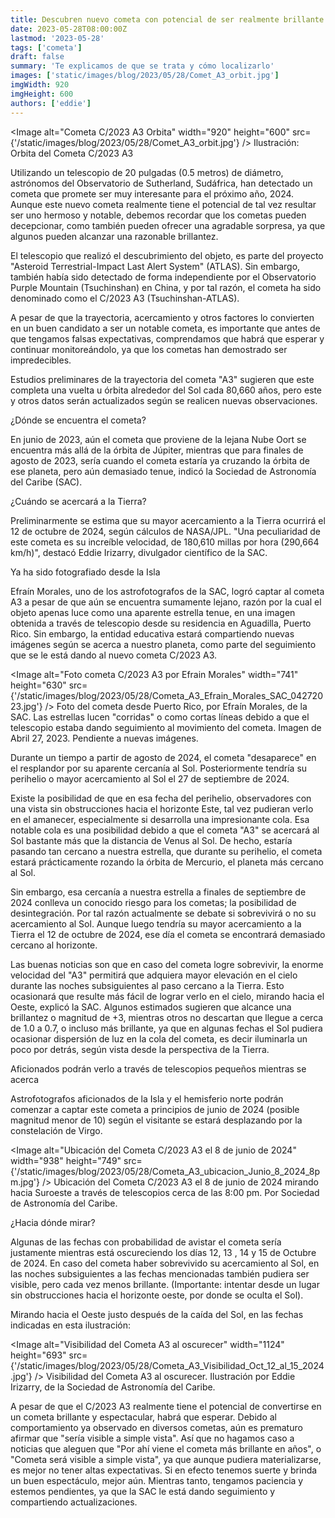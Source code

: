```yaml
---
title: Descubren nuevo cometa con potencial de ser realmente brillante en el 2024
date: 2023-05-28T08:00:00Z
lastmod: '2023-05-28'
tags: ['cometa']
draft: false
summary: 'Te explicamos de que se trata y cómo localizarlo'
images: ['static/images/blog/2023/05/28/Comet_A3_orbit.jpg']
imgWidth: 920
imgHeight: 600
authors: ['eddie']
---
```


<Image
  alt="Cometa C/2023 A3 Orbita"
  width="920"
  height="600"
  src={'/static/images/blog/2023/05/28/Comet_A3_orbit.jpg'}
/>
<ImageCaption>Ilustración: Orbita del Cometa C/2023 A3</ImageCaption>

Utilizando un telescopio de 20 pulgadas (0.5 metros) de diámetro, astrónomos del Observatorio de Sutherland, Sudáfrica, han detectado un cometa que promete ser muy interesante para el próximo año, 2024. Aunque este nuevo cometa realmente tiene el potencial de tal vez resultar ser uno hermoso y notable, debemos recordar que los cometas pueden decepcionar, como también pueden ofrecer una agradable sorpresa, ya que algunos pueden alcanzar una razonable brillantez.

El telescopio que realizó el descubrimiento del objeto, es parte del proyecto "Asteroid Terrestrial-Impact Last Alert System" (ATLAS). Sin embargo, también había sido detectado de forma independiente por el Observatorio Purple Mountain (Tsuchinshan) en China, y por tal razón, el cometa ha sido denominado como el C/2023 A3 (Tsuchinshan-ATLAS).

A pesar de que la trayectoria, acercamiento y otros factores lo convierten en un buen candidato a ser un notable cometa, es importante que antes de que tengamos falsas expectativas, comprendamos que habrá que esperar y continuar monitoreándolo, ya que los cometas han demostrado ser impredecibles.

Estudios preliminares de la trayectoria del cometa "A3" sugieren que este completa una vuelta u órbita alrededor del Sol cada 80,660 años, pero este y otros datos serán actualizados según se realicen nuevas observaciones.

¿Dónde se encuentra el cometa?

En junio de 2023, aún el cometa que proviene de la lejana Nube Oort se encuentra más allá de la órbita de Júpiter, mientras que para finales de agosto de 2023, sería cuando el cometa estaría ya cruzando la órbita de ese planeta, pero aún demasiado tenue, indicó la Sociedad de Astronomía del Caribe (SAC).

¿Cuándo se acercará a la Tierra?

Preliminarmente se estima que su mayor acercamiento a la Tierra ocurrirá el 12 de octubre de 2024, según cálculos de NASA/JPL. "Una peculiaridad de este cometa es su increíble velocidad, de 180,610 millas por hora (290,664 km/h)", destacó Eddie Irizarry, divulgador científico de la SAC.

Ya ha sido fotografiado desde la Isla

Efraín Morales, uno de los astrofotografos de la SAC, logró captar al cometa A3 a pesar de que aún se encuentra sumamente lejano, razón por la cual el objeto apenas luce como una aparente estrella tenue, en una imagen obtenida a través de telescopio desde su residencia en Aguadilla, Puerto Rico. Sin embargo, la entidad educativa estará compartiendo nuevas imágenes según se acerca a nuestro planeta, como parte del seguimiento que se le está dando al nuevo cometa C/2023 A3.

<Image
  alt="Foto cometa C/2023 A3 por Efrain Morales"
  width="741"
  height="630"
  src={'/static/images/blog/2023/05/28/Cometa_A3_Efrain_Morales_SAC_04272023.jpg'}
/>
<ImageCaption>
  Foto del cometa desde Puerto Rico, por Efraín Morales, de la SAC. Las estrellas lucen "corridas" o
  como cortas líneas debido a que el telescopio estaba dando seguimiento al movimiento del cometa.
  Imagen de Abril 27, 2023. Pendiente a nuevas imágenes.
</ImageCaption>

Durante un tiempo a partir de agosto de 2024, el cometa "desaparece" en el resplandor por su aparente cercanía al Sol. Posteriormente tendría su perihelio o mayor acercamiento al Sol el 27 de septiembre de 2024.

Existe la posibilidad de que en esa fecha del perihelio, observadores con una vista sin obstrucciones hacia el horizonte Este, tal vez pudieran verlo en el amanecer, especialmente si desarrolla una impresionante cola. Esa notable cola es una posibilidad debido a que el cometa "A3" se acercará al Sol bastante más que la distancia de Venus al Sol. De hecho, estaría pasando tan cercano a nuestra estrella, que durante su perihelio, el cometa estará prácticamente rozando la órbita de Mercurio, el planeta más cercano al Sol.

Sin embargo, esa cercanía a nuestra estrella a finales de septiembre de 2024 conlleva un conocido riesgo para los cometas; la posibilidad de desintegración. Por tal razón actualmente se debate si sobrevivirá o no su acercamiento al Sol. Aunque luego tendría su mayor acercamiento a la Tierra el 12 de octubre de 2024, ese día el cometa se encontrará demasiado cercano al horizonte.

Las buenas noticias son que en caso del cometa logre sobrevivir, la enorme velocidad del "A3" permitirá que adquiera mayor elevación en el cielo durante las noches subsiguientes al paso cercano a la Tierra. Esto ocasionará que resulte más fácil de lograr verlo en el cielo, mirando hacia el Oeste, explicó la SAC. Algunos estimados sugieren que alcance una brillantez o magnitud de +3, mientras otros no descartan que llegue a cerca de 1.0 a 0.7, o incluso más brillante, ya que en algunas fechas el Sol pudiera ocasionar dispersión de luz en la cola del cometa, es decir iluminarla un poco por detrás, según vista desde la perspectiva de la Tierra.

Aficionados podrán verlo a través de telescopios pequeños mientras se acerca

Astrofotografos aficionados de la Isla y el hemisferio norte podrán comenzar a captar este cometa a principios de junio de 2024 (posible magnitud menor de 10) según el visitante se estará desplazando por la constelación de Virgo.

<Image
  alt="Ubicación del Cometa C/2023 A3 el 8 de junio de 2024"
  width="938"
  height="749"
  src={'/static/images/blog/2023/05/28/Cometa_A3_ubicacion_Junio_8_2024_8pm.jpg'}
/>
<ImageCaption>
  Ubicación del Cometa C/2023 A3 el 8 de junio de 2024 mirando hacia Suroeste a través de
  telescopios cerca de las 8:00 pm. Por Sociedad de Astronomía del Caribe.
</ImageCaption>

¿Hacia dónde mirar?

Algunas de las fechas con probabilidad de avistar el cometa sería justamente mientras está oscureciendo los días 12, 13 , 14 y 15 de Octubre de 2024. En caso del cometa haber sobrevivido su acercamiento al Sol, en las noches subsiguientes a las fechas mencionadas también pudiera ser visible, pero cada vez menos brillante. (Importante: intentar desde un lugar sin obstrucciones hacia el horizonte oeste, por donde se oculta el Sol).

Mirando hacia el Oeste justo después de la caída del Sol, en las fechas indicadas en esta ilustración:

<Image
  alt="Visibilidad del Cometa A3 al oscurecer"
  width="1124"
  height="693"
  src={'/static/images/blog/2023/05/28/Cometa_A3_Visibilidad_Oct_12_al_15_2024.jpg'}
/>
<ImageCaption>
  Visibilidad del Cometa A3 al oscurecer. Ilustración por Eddie Irizarry, de la Sociedad de
  Astronomía del Caribe.
</ImageCaption>

A pesar de que el C/2023 A3 realmente tiene el potencial de convertirse en un cometa brillante y espectacular, habrá que esperar. Debido al comportamiento ya observado en diversos cometas, aún es prematuro afirmar que "sería visible a simple vista". Así que no hagamos caso a noticias que aleguen que "Por ahí viene el cometa más brillante en años", o "Cometa será visible a simple vista", ya que aunque pudiera materializarse, es mejor no tener altas expectativas. Si en efecto tenemos suerte y brinda un buen espectáculo, mejor aún. Mientras tanto, tengamos paciencia y estemos pendientes, ya que la SAC le está dando seguimiento y compartiendo actualizaciones.
